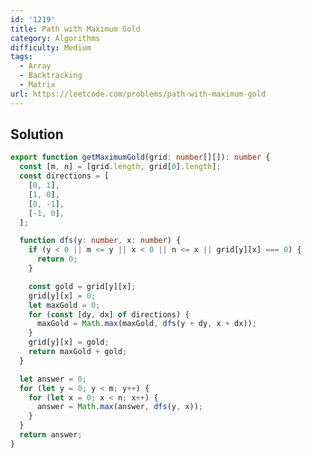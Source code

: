 ```yaml
---
id: '1219'
title: Path with Maximum Gold
category: Algorithms
difficulty: Medium
tags:
  - Array
  - Backtracking
  - Matrix
url: https://leetcode.com/problems/path-with-maximum-gold
---
```


## Solution

```typescript filename="solution.ts" copy
export function getMaximumGold(grid: number[][]): number {
  const [m, n] = [grid.length, grid[0].length];
  const directions = [
    [0, 1],
    [1, 0],
    [0, -1],
    [-1, 0],
  ];

  function dfs(y: number, x: number) {
    if (y < 0 || m <= y || x < 0 || n <= x || grid[y][x] === 0) {
      return 0;
    }

    const gold = grid[y][x];
    grid[y][x] = 0;
    let maxGold = 0;
    for (const [dy, dx] of directions) {
      maxGold = Math.max(maxGold, dfs(y + dy, x + dx));
    }
    grid[y][x] = gold;
    return maxGold + gold;
  }

  let answer = 0;
  for (let y = 0; y < m; y++) {
    for (let x = 0; x < n; x++) {
      answer = Math.max(answer, dfs(y, x));
    }
  }
  return answer;
}
```
